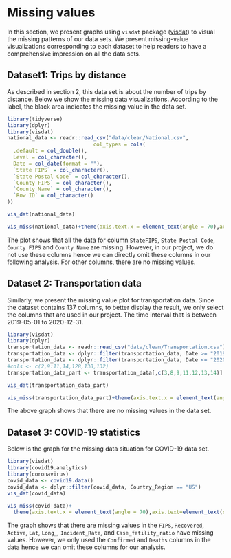 # Missing values

In this section, we present graphs using `visdat` package ([visdat](https://cran.r-project.org/web/packages/naniar/vignettes/getting-started-w-naniar.html)) to visual the missing patterns of our data sets. We present missing-value visualizations corresponding to each dataset to help readers to have a comprehensive impression on all the data sets. 

## Dataset1: Trips by distance
As described in section 2, this data set is about the number of trips by distance. Below we show the missing data visualizations.  According to the label, the black area indicates the missing value in the data set. 

```r
library(tidyverse)
library(dplyr)
library(visdat)
national_data <- readr::read_csv("data/clean/National.csv", 
                            col_types = cols(
  .default = col_double(),
  Level = col_character(),
  Date = col_date(format = ""),
  `State FIPS` = col_character(),
  `State Postal Code` = col_character(),
  `County FIPS` = col_character(),
  `County Name` = col_character(),
  `Row ID` = col_character()
))

vis_dat(national_data)
```

```r
vis_miss(national_data)+theme(axis.text.x = element_text(angle = 70),axis.text=element_text(size=9))
```

The plot shows that all the data for column `StateFIPS`, `State Postal Code`, `County FIPS` and `County Name` are missing.  However, in our project, we do not use these columns hence we can directly omit these columns in our following analysis. For other columns, there are no missing values.

## Dataset 2: Transportation data
Similarly, we present the missing value plot for transportation data. Since the dataset contains 137 columns, to better display the result, we only select the columns that are used in our project. The time interval that is between 2019-05-01 to 2020-12-31.  

```r
library(visdat)
library(dplyr)
transportation_data <- readr::read_csv("data/clean/Transportation.csv")
transportation_data <- dplyr::filter(transportation_data, Date >= "2019-05-01")
transportation_data <- dplyr::filter(transportation_data, Date <= "2020-12-31")
#cols <- c(2,9:11,14,128,130,132)
transportation_data_part <- transportation_data[,c(3,8,9,11,12,13,14)]

vis_dat(transportation_data_part)
```

```r
vis_miss(transportation_data_part)+theme(axis.text.x = element_text(angle = 70),axis.text=element_text(size=9))
```

The above graph shows that there are no missing values in the data set.

## Dataset 3: COVID-19 statistics

Below is the graph for the missing data situation for COVID-19 data set. 
```r
library(visdat)
library(covid19.analytics)
library(coronavirus)
covid_data <- covid19.data()
covid_data <- dplyr::filter(covid_data, Country_Region == "US")
vis_dat(covid_data)
```


```r
vis_miss(covid_data)+ 
  theme(axis.text.x = element_text(angle = 70),axis.text=element_text(size=9))
```

The graph shows that there are missing values in the `FIPS`, `Recovered`, `Active`, `Lat`, `Long_`, `Incident_Rate`, and `Case_fatility_ratio` have missing values. However, we only used the `Confirmed` and `Deaths` columns in the data hence we can omit these columns for our analysis. 